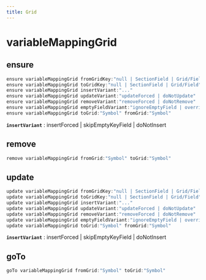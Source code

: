 ```yaml
---
title: Grid
---
```


# variableMappingGrid

## ensure

```js filename="Terminal" copy
ensure variableMappingGrid fromGridKey:"null | SectionField | Grid/Field"
ensure variableMappingGrid toGridKey:"null | SectionField | Grid/Field"
ensure variableMappingGrid insertVariant:"..."
ensure variableMappingGrid updateVariant:"updateForced | doNotUpdate"
ensure variableMappingGrid removeVariant:"removeForced | doNotRemove"
ensure variableMappingGrid emptyFieldVariant:"ignoreEmptyField | overrideEmptyField"
ensure variableMappingGrid toGrid:"Symbol" fromGrid:"Symbol"
```

**`insertVariant`**
 : insertForced | skipEmptyKeyField | doNotInsert


## remove

```js filename="Terminal" copy
remove variableMappingGrid fromGrid:"Symbol" toGrid:"Symbol"
```


## update

```js filename="Terminal" copy
update variableMappingGrid fromGridKey:"null | SectionField | Grid/Field"
update variableMappingGrid toGridKey:"null | SectionField | Grid/Field"
update variableMappingGrid insertVariant:"..."
update variableMappingGrid updateVariant:"updateForced | doNotUpdate"
update variableMappingGrid removeVariant:"removeForced | doNotRemove"
update variableMappingGrid emptyFieldVariant:"ignoreEmptyField | overrideEmptyField"
update variableMappingGrid toGrid:"Symbol" fromGrid:"Symbol"
```

**`insertVariant`**
 : insertForced | skipEmptyKeyField | doNotInsert


## goTo

```js filename="Terminal" copy
goTo variableMappingGrid fromGrid:"Symbol" toGrid:"Symbol"
```


